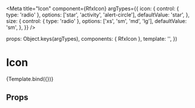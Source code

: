 
<Meta
  title="Icon"
  component={RfxIcon}
  argTypes={{
    icon: {
      control: { type: 'radio' },
      options: ['star', 'activity', 'alert-circle'],
      defaultValue: 'star',
    },
    size: {
      control: { type: 'radio' },
      options: ['xs', 'sm', 'md', 'lg'],
      defaultValue: 'sm',
    },
  }}
/>

  props: Object.keys(argTypes),
  components: { RfxIcon },
  template: '<rfx-icon v-bind="$props"></rfx-icon>',
})

# Icon

<Canvas>
  <Story name="Icon">{Template.bind({})}</Story>
</Canvas>

## Props

<ArgsTable story="Icon" />
